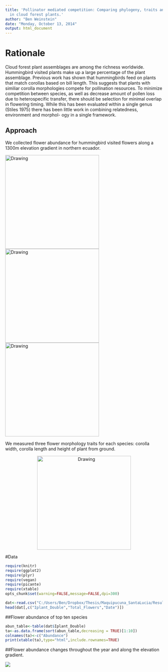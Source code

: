 ```yaml
---
title: 'Pollinator mediated competition: Comparing phylogeny, traits and environment
  in cloud forest plants.'
author: "Ben Weinstein"
date: "Monday, October 13, 2014"
output: html_document
---
```


# Rationale
Cloud forest plant assemblages are among the richness worldwide. Hummingbird visited plants make up a large percentage of the plant assemblage. Previous work has shown that hummingbirds feed on plants that match corollas based on bill length. This suggests that plants with similiar corolla morphologies compete for pollination resources. To minimize competition between species, as well as decrease amount of pollen loss due to heterospecific transfer, there should be selection for minimal overlap in flowering timing. While this has been evaluated within a single genus (Stiles 1975) there has been little work in combining relatedness, environment and morphol- ogy in a single framework.

## Approach

We collected flower abundance for hummingbird visited flowers along a 1300m elevation gradient in northern ecuador.

<img src="https://lh5.googleusercontent.com/-A_IrguUUUxo/UhskPLhTGKI/AAAAAAAABEA/njPD9WiSGVk/w958-h773-no/IMG_8612.JPG" alt="Drawing" style="width: 300px;"/><img src="https://lh5.googleusercontent.com/-D44D4F1HuNI/UhspjAOzG1I/AAAAAAAABT8/JVNkMBYXP8c/w958-h719-no/P7241696.JPG" alt="Drawing" style="width: 300px;"/> <img src="https://lh6.googleusercontent.com/YiT6fbrpCztsEGtqRwqVKeIXNBSiVCtyACY5yWbiFfE=w958-h719-no" alt="Drawing" style="width: 300px;"/>


We measured three flower morphology traits for each species: corolla width, corolla length and height of plant from ground.

<center> <img src="https://lh3.googleusercontent.com/-dU3zsYfwwtY/UhspWyi-SwI/AAAAAAAABTU/zJi1HCe3O24/w958-h719-no/P7211629.JPG" alt="Drawing" style="width: 300px;"/> </center>

#Data

```r
require(knitr)
require(ggplot2)
require(plyr)
require(vegan)
require(picante)
require(xtable)
opts_chunk$set(warning=FALSE,message=FALSE,dpi=300)
```

```r
dat<-read.csv("C:/Users/Ben/Dropbox/Thesis/Maquipucuna_SantaLucia/Results/FlowerTransects/CleanedHolgerTransect.csv",row.names=1)
head(dat[,c("Iplant_Double","Total_Flowers","Date")])
```

##Flower abundance of top ten species
```r
abun_table<-table(dat$Iplant_Double)
ta<-as.data.frame(sort(abun_table,decreasing = TRUE)[1:10])
colnames(ta)<-c("Abundance")
print(xtable(ta),type="html",include.rownames=TRUE)
```

##Flower abundance changes throughout the year and along the elevation gradient.

![](C:\Users\Ben\Dropbox\Thesis\Maquipucuna_SantaLucia\Results\FlowerTransects\FlowerElevations_Holger.jpeg)